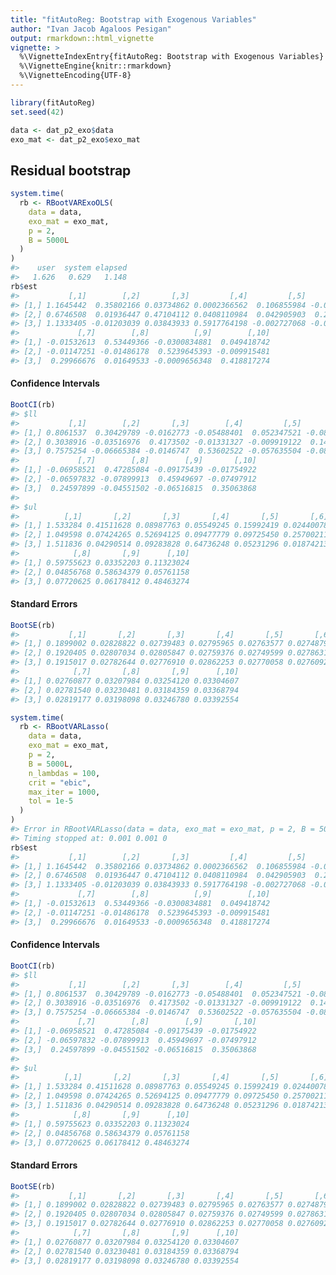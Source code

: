 ```yaml
---
title: "fitAutoReg: Bootstrap with Exogenous Variables"
author: "Ivan Jacob Agaloos Pesigan"
output: rmarkdown::html_vignette
vignette: >
  %\VignetteIndexEntry{fitAutoReg: Bootstrap with Exogenous Variables}
  %\VignetteEngine{knitr::rmarkdown}
  %\VignetteEncoding{UTF-8}
---
```





```r
library(fitAutoReg)
set.seed(42)
```


```r
data <- dat_p2_exo$data
exo_mat <- dat_p2_exo$exo_mat
```

## Residual bootstrap


```r
system.time(
  rb <- RBootVARExoOLS(
    data = data,
    exo_mat = exo_mat,
    p = 2,
    B = 5000L
  )
)
#>    user  system elapsed 
#>   1.626   0.629   1.148
rb$est
#>           [,1]        [,2]       [,3]         [,4]         [,5]        [,6]
#> [1,] 1.1645442  0.35802166 0.03734862 0.0002366562  0.106855984 -0.02817869
#> [2,] 0.6746508  0.01936447 0.47104112 0.0408110984  0.042905903  0.20401723
#> [3,] 1.1333405 -0.01203039 0.03843933 0.5917764198 -0.002727068 -0.03541278
#>             [,7]        [,8]          [,9]        [,10]
#> [1,] -0.01532613  0.53449366 -0.0300834881  0.049418742
#> [2,] -0.01147251 -0.01486178  0.5239645393 -0.009915481
#> [3,]  0.29966676  0.01649533 -0.0009656348  0.418817274
```

#### Confidence Intervals


```r
BootCI(rb)
#> $ll
#>           [,1]        [,2]       [,3]        [,4]         [,5]        [,6]
#> [1,] 0.8061537  0.30429789 -0.0162773 -0.05488401  0.052347521 -0.08134771
#> [2,] 0.3038916 -0.03516976  0.4173502 -0.01331327 -0.009919122  0.14847131
#> [3,] 0.7575254 -0.06665384 -0.0146747  0.53602522 -0.057635504 -0.08894547
#>             [,7]        [,8]        [,9]       [,10]
#> [1,] -0.06958521  0.47285084 -0.09175439 -0.01754922
#> [2,] -0.06597832 -0.07899913  0.45949697 -0.07497912
#> [3,]  0.24597899 -0.04551502 -0.06516815  0.35063868
#> 
#> $ul
#>          [,1]       [,2]       [,3]       [,4]       [,5]       [,6]       [,7]
#> [1,] 1.533284 0.41511628 0.08987763 0.05549245 0.15992419 0.02440078 0.03797246
#> [2,] 1.049598 0.07424265 0.52694125 0.09477779 0.09725450 0.25700211 0.04301034
#> [3,] 1.511836 0.04290514 0.09283828 0.64736248 0.05231296 0.01874213 0.35416018
#>            [,8]       [,9]      [,10]
#> [1,] 0.59755623 0.03352203 0.11323024
#> [2,] 0.04856768 0.58634379 0.05761158
#> [3,] 0.07720625 0.06178412 0.48463274
```

#### Standard Errors


```r
BootSE(rb)
#>           [,1]       [,2]       [,3]       [,4]       [,5]       [,6]
#> [1,] 0.1899002 0.02828822 0.02739483 0.02795965 0.02763577 0.02748793
#> [2,] 0.1920405 0.02807034 0.02805847 0.02759376 0.02749599 0.02786318
#> [3,] 0.1915017 0.02782644 0.02776910 0.02862253 0.02770058 0.02760922
#>            [,7]       [,8]       [,9]      [,10]
#> [1,] 0.02760877 0.03207984 0.03254120 0.03304607
#> [2,] 0.02781540 0.03230481 0.03184359 0.03368794
#> [3,] 0.02819177 0.03198098 0.03246780 0.03392554
```


```r
system.time(
  rb <- RBootVARLasso(
    data = data,
    exo_mat = exo_mat,
    p = 2,
    B = 5000L,
    n_lambdas = 100,
    crit = "ebic",
    max_iter = 1000,
    tol = 1e-5
  )
)
#> Error in RBootVARLasso(data = data, exo_mat = exo_mat, p = 2, B = 5000L, : unused argument (exo_mat = exo_mat)
#> Timing stopped at: 0.001 0.001 0
rb$est
#>           [,1]        [,2]       [,3]         [,4]         [,5]        [,6]
#> [1,] 1.1645442  0.35802166 0.03734862 0.0002366562  0.106855984 -0.02817869
#> [2,] 0.6746508  0.01936447 0.47104112 0.0408110984  0.042905903  0.20401723
#> [3,] 1.1333405 -0.01203039 0.03843933 0.5917764198 -0.002727068 -0.03541278
#>             [,7]        [,8]          [,9]        [,10]
#> [1,] -0.01532613  0.53449366 -0.0300834881  0.049418742
#> [2,] -0.01147251 -0.01486178  0.5239645393 -0.009915481
#> [3,]  0.29966676  0.01649533 -0.0009656348  0.418817274
```

#### Confidence Intervals


```r
BootCI(rb)
#> $ll
#>           [,1]        [,2]       [,3]        [,4]         [,5]        [,6]
#> [1,] 0.8061537  0.30429789 -0.0162773 -0.05488401  0.052347521 -0.08134771
#> [2,] 0.3038916 -0.03516976  0.4173502 -0.01331327 -0.009919122  0.14847131
#> [3,] 0.7575254 -0.06665384 -0.0146747  0.53602522 -0.057635504 -0.08894547
#>             [,7]        [,8]        [,9]       [,10]
#> [1,] -0.06958521  0.47285084 -0.09175439 -0.01754922
#> [2,] -0.06597832 -0.07899913  0.45949697 -0.07497912
#> [3,]  0.24597899 -0.04551502 -0.06516815  0.35063868
#> 
#> $ul
#>          [,1]       [,2]       [,3]       [,4]       [,5]       [,6]       [,7]
#> [1,] 1.533284 0.41511628 0.08987763 0.05549245 0.15992419 0.02440078 0.03797246
#> [2,] 1.049598 0.07424265 0.52694125 0.09477779 0.09725450 0.25700211 0.04301034
#> [3,] 1.511836 0.04290514 0.09283828 0.64736248 0.05231296 0.01874213 0.35416018
#>            [,8]       [,9]      [,10]
#> [1,] 0.59755623 0.03352203 0.11323024
#> [2,] 0.04856768 0.58634379 0.05761158
#> [3,] 0.07720625 0.06178412 0.48463274
```

#### Standard Errors


```r
BootSE(rb)
#>           [,1]       [,2]       [,3]       [,4]       [,5]       [,6]
#> [1,] 0.1899002 0.02828822 0.02739483 0.02795965 0.02763577 0.02748793
#> [2,] 0.1920405 0.02807034 0.02805847 0.02759376 0.02749599 0.02786318
#> [3,] 0.1915017 0.02782644 0.02776910 0.02862253 0.02770058 0.02760922
#>            [,7]       [,8]       [,9]      [,10]
#> [1,] 0.02760877 0.03207984 0.03254120 0.03304607
#> [2,] 0.02781540 0.03230481 0.03184359 0.03368794
#> [3,] 0.02819177 0.03198098 0.03246780 0.03392554
```
